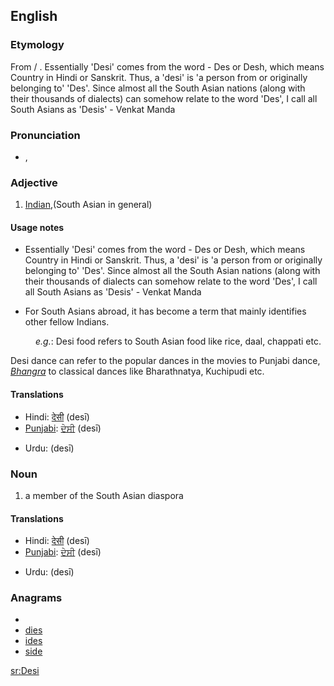 {{wikipedia|desi}}
{{also|desi|desi-}}
==English==

===Etymology===
From {{etyl|hi}} {{term|देसी|sc=Deva|tr=desī||national|lang=hi}} / {{etyl|ur}} {{term|دیسی|sc=ur-Arab|tr=desī||national|lang=ur}}.
Essentially 'Desi' comes from the word - Des or Desh, which means Country in Hindi or Sanskrit. Thus, a 'desi' is 'a person from or originally belonging to' 'Des'. Since almost all the South Asian nations (along with their thousands of dialects) can somehow relate to the word 'Des', I call all South Asians as 'Desis' - Venkat Manda

===Pronunciation===
* {{IPA|/deɪ.siː/}}, {{SAMPA|/deI.si:/}}

===Adjective===
{{en-adj|-}}

# [[Indian]],(South Asian in general)

====Usage notes====
* Essentially 'Desi' comes from the word - Des or Desh, which means Country in Hindi or Sanskrit. Thus, a 'desi' is 'a person from or originally belonging to' 'Des'. Since almost all the South Asian nations (along with their thousands of dialects can somehow relate to the word 'Des', I call all South Asians as 'Desis' - Venkat Manda

* For South Asians abroad, it has become a term that mainly identifies other fellow Indians.

: ''e.g.'': Desi food refers to South Asian food like rice, daal, chappati etc.
Desi dance can refer to the popular dances in the movies to Punjabi dance, ''[[Bhangra]]'' to classical dances like Bharathnatya, Kuchipudi etc.

====Translations====
{{trans-top|South Asian}}
* Hindi: [[देसी]] (desī)
* [[Punjabi]]: [[ਦੇਸੀ]] (desī)
{{trans-mid}}
* Urdu: {{ur-Arab|[[دیسی]]}} (desī)
{{trans-bottom}}

===Noun===
{{infl|en|noun}}

# a member of the South Asian diaspora

====Translations====
{{trans-top|person}}
* Hindi: [[देसी]] (desī)
* [[Punjabi]]: [[ਦੇਸੀ]] (desī)
{{trans-mid}}
* Urdu: {{ur-Arab|[[دیسی]]}} (desī)
{{trans-bottom}}

{{rfc}}

===Anagrams===
* {{alphagram|deis}}
* [[dies#English|dies]]
* [[ides#English|ides]]
* [[side#English|side]]


[[sr:Desi]]